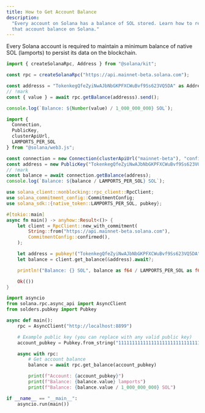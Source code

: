 ```yaml
---
title: How to Get Account Balance
description:
  "Every account on Solana has a balance of SOL stored. Learn how to retrieve
  that account balance on Solana."
---
```


Every Solana account is required to maintain a minimum balance of native SOL
(lamports) to persist its data on the blockchain.

<CodeTabs storage="cookbook" flags="r">

```ts !! title="Kit"
import { createSolanaRpc, Address } from "@solana/kit";

const rpc = createSolanaRpc("https://api.mainnet-beta.solana.com");

const addresss = "TokenkegQfeZyiNwAJbNbGKPFXCWuBvf9Ss623VQ5DA" as Address;
// !mark
const { value } = await rpc.getBalance(addresss).send();

console.log(`Balance: ${Number(value) / 1_000_000_000} SOL`);
```

```ts !! title="Legacy"
import {
  Connection,
  PublicKey,
  clusterApiUrl,
  LAMPORTS_PER_SOL
} from "@solana/web3.js";

const connection = new Connection(clusterApiUrl("mainnet-beta"), "confirmed");
const address = new PublicKey("TokenkegQfeZyiNwAJbNbGKPFXCWuBvf9Ss623VQ5DA");
// !mark
const balance = await connection.getBalance(address);
console.log(`Balance: ${balance / LAMPORTS_PER_SOL} SOL`);
```

```rs !! title="Rust"
use solana_client::nonblocking::rpc_client::RpcClient;
use solana_commitment_config::CommitmentConfig;
use solana_sdk::{native_token::LAMPORTS_PER_SOL, pubkey};

#[tokio::main]
async fn main() -> anyhow::Result<()> {
    let client = RpcClient::new_with_commitment(
        String::from("https://api.mainnet-beta.solana.com"),
        CommitmentConfig::confirmed(),
    );

    let address = pubkey!("TokenkegQfeZyiNwAJbNbGKPFXCWuBvf9Ss623VQ5DA");
    let balance = client.get_balance(&address).await?;

    println!("Balance: {} SOL", balance as f64 / LAMPORTS_PER_SOL as f64);

    Ok(())
}
```

```py !! title="Python"
import asyncio
from solana.rpc.async_api import AsyncClient
from solders.pubkey import Pubkey

async def main():
    rpc = AsyncClient("http://localhost:8899")

    # Example public key (you can replace with any valid public key)
    account_pubkey = Pubkey.from_string("11111111111111111111111111111111")

    async with rpc:
        # Get account balance
        balance = await rpc.get_balance(account_pubkey)

        print(f"Account: {account_pubkey}")
        print(f"Balance: {balance.value} lamports")
        print(f"Balance: {balance.value / 1_000_000_000} SOL")

if __name__ == "__main__":
    asyncio.run(main())
```

</CodeTabs>

